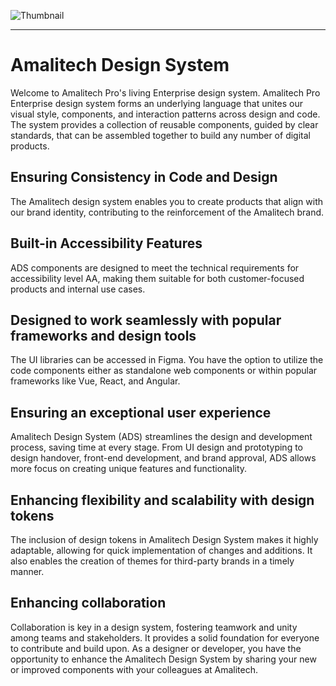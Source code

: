 
<Meta title="Amalitech Design System" />

![Thumbnail](./thumbnail.png)
<hr />

# Amalitech Design System

Welcome to Amalitech Pro's living Enterprise design system. Amalitech Pro Enterprise design system 
forms an underlying language that unites our visual style, components, and interaction patterns across 
design and code. The system provides a collection of reusable components, guided by clear standards, 
that can be assembled together to build any number of digital products.


## Ensuring Consistency in Code and Design

The Amalitech design system enables you to create products that align with our brand identity, contributing to the reinforcement of the Amalitech brand.

## Built-in Accessibility Features

ADS components are designed to meet the technical requirements for accessibility level AA, making them suitable for both customer-focused products and internal use cases.

## Designed to work seamlessly with popular frameworks and design tools

The UI libraries can be accessed in Figma. You have the option to utilize the code components either as standalone web components or within popular frameworks like Vue, React, and Angular.

## Ensuring an exceptional user experience

Amalitech Design System (ADS) streamlines the design and development process, saving time at every stage. From UI design and prototyping to design handover, front-end development, and 
brand approval, ADS allows more focus on creating unique features and functionality.

## Enhancing flexibility and scalability with design tokens

The inclusion of design tokens in Amalitech Design System makes it highly adaptable, allowing for quick implementation of changes and additions. It also enables the creation of themes for third-party brands in a timely manner.

## Enhancing collaboration

Collaboration is key in a design system, fostering teamwork and unity among teams and stakeholders. It provides a solid foundation for everyone to contribute and build upon. As a designer or developer, you have the opportunity to enhance the Amalitech Design System by sharing your new or improved components with your colleagues at Amalitech.
